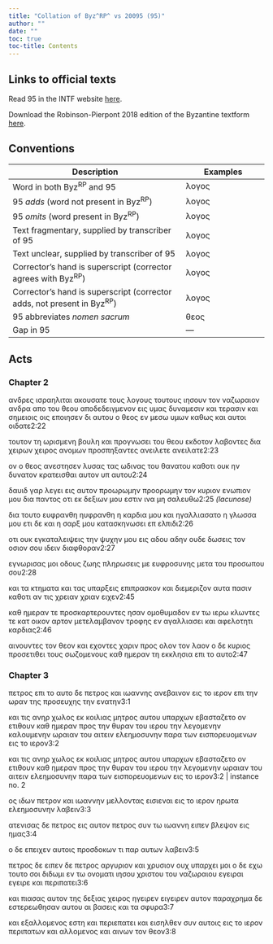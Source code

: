```yaml
---
title: "Collation of Byz^RP^ vs 20095 (95)"
author: ""
date: ""
toc: true
toc-title: Contents
---
```


::: {.callout-note appearance="minimal" icon="false" collapse="true"}
# Links to official texts

Read 95 in the INTF website [here](https://ntvmr.uni-muenster.de/manuscript-workspace?docID=20095).

Download the Robinson-Pierpont 2018 edition of the Byzantine textform [here](https://web.archive.org/web/20210413060536/https://byzantinetext.com/wp-content/uploads/2021/03/robinson-pierpont-2018-gnt-edition.pdf).


:::


::: {.callout-note appearance="minimal" icon="false" collapse="true"}
# Conventions

| Description                                                              	| Examples                           	|
|--------------------------------------------------------------------------	|------------------------------------	|
| Word in both Byz^RP^ and 95                                   	| λογος                              	|
| 95 *adds* (word not present in Byz^RP^)                       	| [λογος]{.greek-added}            	|
| 95 *omits* (word present in Byz^RP^)                          	| [λογος]{.greek-omitted}          	|
| Text fragmentary, supplied by transcriber of 95               	| [λογος]{.greek-supplied}         	|
| Text unclear, supplied by transcriber of 95                   	| [λογος]{.unclear}                	|
| Corrector's hand is superscript (corrector agrees with Byz^RP^)          	| [λογος]{.corr}                   	|
| Corrector's hand is superscript (corrector adds, not present in Byz^RP^) 	| [[λογος]{.corr}]{.greek-added} 	|
| 95 abbreviates *nomen sacrum*                                 	| [θεος]{.greek-abbr}            	|
| Gap in 95                                                     	| [―]{.gap}                        	|
:::

## Acts

### Chapter 2

[ανδρες]{.greek-omitted} [ισραηλιται]{.greek-omitted} [ακουσατε]{.greek-omitted} [τους]{.greek-omitted} [λογους]{.greek-omitted} [τουτους]{.greek-omitted} [ιησουν]{.greek-omitted} [τον]{.greek-omitted} [ναζωραιον]{.greek-omitted} [ανδρα]{.greek-omitted} [απο]{.greek-omitted} [του]{.greek-omitted} [θεου]{.greek-omitted} [αποδεδειγμενον]{.greek-omitted} [εις]{.greek-omitted} [υμας]{.greek-omitted} [δυναμεσιν]{.greek-omitted} [και]{.greek-omitted} [τερασιν]{.greek-omitted} [και]{.greek-omitted} [σημειοις]{.greek-omitted} [οις]{.greek-omitted} [εποιησεν]{.greek-omitted} [δι]{.greek-omitted} [αυτου]{.greek-omitted} [ο]{.greek-omitted} [θεος]{.greek-omitted} [εν]{.greek-omitted} [μεσω]{.greek-omitted} [υμων]{.greek-omitted} [καθως]{.greek-omitted} [και]{.greek-omitted} αυτοι [ο]{.unclear}ιδατε[2:22]{.aside}

τ[ουτον]{.greek-supplied} [τη]{.greek-supplied} [ωρισ]{.greek-supplied}μενη βουλ[η]{.unclear} [κ]{.unclear}[αι]{.greek-supplied} [προγνωσει]{.greek-supplied} [του]{.greek-supplied} [θεου]{.greek-abbr} [εκ]{.greek-supplied}δ[ο]{.unclear}το[ν]{.greek-supplied} [λαβοντες]{.greek-omitted} [δια]{.greek-supplied} [χειρων]{.greek-omitted} [[χειρος]{.greek-supplied}]{.greek-added} [ανομων]{.greek-supplied} [πρ]{.greek-supplied}[ο]{.unclear}σ[π]{.unclear}η[ξαντες]{.greek-supplied} [ανειλετε]{.greek-omitted} [[ανειλα]{.greek-supplied}[τε]{.greek-supplied}]{.greek-added}[2:23]{.aside}

[ον]{.greek-supplied} [ο]{.greek-supplied} [[θεος]{.greek-abbr}]{.greek-supplied} α[ν]{.unclear}εσ[τησεν]{.greek-supplied} [λυσας]{.greek-supplied} [τας]{.greek-supplied} [ωδινας]{.greek-supplied} [του]{.greek-supplied} θ[α]{.unclear}[νατου]{.greek-supplied} [καθοτι]{.greek-supplied} [ουκ]{.greek-supplied} [ην]{.greek-supplied} [δυν]{.greek-supplied}[α]{.unclear}τ[ον]{.greek-supplied} [κρατεισθαι]{.greek-supplied} [αυτον]{.greek-supplied} [υπ]{.greek-supplied} [αυτο]{.greek-supplied}υ[2:24]{.aside}

[[δαυιδ]{.greek-abbr}]{.greek-supplied} [γαρ]{.greek-supplied} [λεγει]{.greek-supplied} [εις]{.greek-supplied} [αυτον]{.greek-supplied} [προωρωμην]{.greek-omitted} [[πρ]{.unclear}οο[ρωμην]{.greek-supplied}]{.greek-added} [τον]{.greek-supplied} [[κυριον]{.greek-abbr}]{.greek-supplied} [ενω]{.greek-supplied}πι[ο]{.unclear}ν [μου]{.greek-supplied} [δια]{.greek-supplied} [παντος]{.greek-supplied} [οτι]{.greek-supplied} [εκ]{.greek-supplied} [δεξ]{.greek-supplied}ι[ω]{.unclear}ν [μ]{.unclear}[ου]{.greek-supplied} [εστιν]{.greek-supplied} [ινα]{.greek-supplied} [μη]{.greek-supplied} [σαλευ]{.greek-supplied}θω[[2:25 *(lacunose)*]{.lacunose}]{.aside}

[δ]{.unclear}[ια]{.greek-supplied} [τουτο]{.greek-supplied} [ευφρανθη]{.greek-omitted} [[ηυφραν]{.greek-supplied}θη]{.greek-added} η [κ]{.unclear}αρδι[α]{.unclear} μ[ο]{.unclear}[υ]{.greek-supplied} [και]{.greek-supplied} [ηγαλλιασα]{.greek-supplied}το η [γλω]{.unclear}σσ[α]{.unclear} [μ]{.unclear}ο[υ]{.greek-supplied} [ετι]{.greek-supplied} [δε]{.greek-supplied} [και]{.greek-supplied} [η]{.greek-supplied} [σαρξ]{.greek-supplied} μου κατ[α]{.unclear}σκη[νωσει]{.greek-supplied} [επ]{.greek-supplied} [ελπιδι]{.greek-supplied}[2:26]{.aside}

οτι ουκ ε[γ]{.unclear}κατ[α]{.unclear}[λειψεις]{.greek-supplied} [την]{.greek-supplied} [ψυ]{.greek-supplied}χην μου [ε]{.greek-supplied}ι[ς]{.unclear} [αδου]{.greek-omitted} [α[δ]{.unclear}[ην]{.greek-supplied}]{.greek-added} [ουδε]{.greek-supplied} [δωσεις]{.greek-supplied} τον οσιο[ν]{.unclear} [σο]{.unclear}υ [ιδειν]{.greek-supplied} [διαφθοραν]{.greek-supplied}[2:27]{.aside}

[ε]{.unclear}γνω[ρ]{.unclear}[ισας]{.greek-supplied} μ[οι]{.greek-supplied} [οδους]{.greek-omitted} [ζωης]{.greek-omitted} [πληρωσεις]{.greek-omitted} [με]{.greek-omitted} [ευφροσυνης]{.greek-omitted} [μετα]{.greek-omitted} [του]{.greek-omitted} [προσωπου]{.greek-omitted} [σου]{.greek-omitted}[2:28]{.aside}

[και]{.greek-omitted} [τα]{.greek-omitted} [κτηματα]{.greek-omitted} [και]{.greek-omitted} [τας]{.greek-omitted} [υπαρξεις]{.greek-omitted} [επιπρασκον]{.greek-omitted} [και]{.unclear} [διε]{.unclear}με[ριζον]{.unclear} αυτα π[ασ]{.greek-supplied}[ι]{.unclear}ν [καθοτι]{.greek-supplied} αν τις [χρειαν]{.greek-omitted} [χριαν]{.greek-added} ε[ιχε]{.greek-supplied}ν[2:45]{.aside}

[καθ]{.greek-supplied} [ημε]{.greek-supplied}[ρ]{.unclear}αν τε [π]{.unclear}ροσ[κ]{.unclear}[αρτερο]{.greek-supplied}υ[ν]{.unclear}[τ]{.unclear}ες [η[σ]{.unclear}αν]{.greek-added} [ο]{.unclear}μοθυμ[αδον]{.greek-supplied} [ε]{.greek-supplied}[ν]{.unclear} τ[ω]{.unclear} [ι]{.greek-supplied}[ε]{.unclear}ρ[ω]{.unclear} [κ]{.greek-supplied}[λ]{.unclear}ων[τ]{.unclear}ε[ς]{.greek-supplied} [τε]{.greek-supplied} [κατ]{.greek-supplied} [οι]{.greek-supplied}κο[ν]{.unclear} αρ[τ]{.unclear}[ον]{.greek-supplied} [με]{.greek-supplied}τε[λαμβ]{.greek-supplied}αν[ον]{.greek-supplied} [τ]{.unclear}ρο[φ]{.unclear}[ης]{.greek-supplied} [ε]{.unclear}ν α[γα]{.unclear}λλ[ι]{.greek-supplied}ασ[ει]{.greek-supplied} [κ]{.unclear}αι αφ[ελο]{.greek-supplied}[τ]{.unclear}ητ[ι]{.greek-supplied} [κ]{.unclear}αρ[διας]{.unclear}[2:46]{.aside}

αι[ν]{.unclear}ουν[τες]{.greek-supplied} [το]{.greek-supplied}[ν]{.unclear} [θεον]{.greek-abbr} [κ]{.unclear}α[ι]{.unclear} [ε]{.greek-supplied}[χοντ]{.unclear}ες χαριν [προς]{.greek-supplied} [ο]{.unclear}λ[ον]{.unclear} [τ]{.unclear}ον [λαο]{.unclear}ν ο [δ]{.unclear}[ε]{.greek-supplied} [κυριος]{.greek-abbr} [προσε]{.greek-supplied}[τιθε]{.unclear}[ι]{.greek-supplied} [το]{.greek-supplied}υς σ[ωζομενους]{.unclear} [καθ]{.unclear} [η]{.greek-supplied}[μερ]{.unclear}[αν]{.greek-supplied} [τη]{.greek-omitted} [εκκλησια]{.greek-omitted} [[ε]{.greek-supplied}πι]{.greek-added} [τ[ο]{.unclear}]{.greek-added} [αυτο]{.greek-added}[2:47]{.aside}

### Chapter 3

[[πε]{.unclear}τρος]{.greek-added} [επι]{.greek-omitted} [το]{.greek-omitted} [αυτο]{.greek-omitted} [δ]{.unclear}[ε]{.greek-supplied} [πετρος]{.greek-omitted} και [ι]{.greek-supplied}[ω]{.unclear}ανν[ης]{.unclear} αν[εβ]{.unclear}αινο[ν]{.unclear} [ε]{.greek-supplied}ις το ιερον [ε]{.unclear}πι τ[ην]{.unclear} ωραν τ[ης]{.unclear} προ[σ]{.greek-supplied}[ε]{.unclear}υχης τη[ν]{.unclear} ενα[τ]{.unclear}ην[3:1]{.aside}

κ[α]{.unclear}[ι]{.greek-supplied} τις ανηρ [χω]{.unclear}λο[ς]{.unclear} [εκ]{.unclear} κοιλιας [μητρος]{.greek-abbr} αυ[του]{.greek-supplied} υπαρχω[ν]{.unclear} [εβασταζ]{.unclear}ετο ον [ε]{.unclear}[τι]{.greek-supplied}θουν καθ [η]{.unclear}μ[εραν]{.unclear} [π]{.unclear}ρος την [θυ]{.greek-supplied}[ρ]{.unclear}αν του ιερου την [λεγομενην]{.greek-omitted} [κα[λο]{.unclear}υμε[ν]{.unclear}[ην]{.greek-supplied}]{.greek-added} ωραιαν του αιτειν ελ[ε]{.unclear}ημ[οσ]{.unclear}υ[ν]{.unclear}[ην]{.greek-supplied} [παρα]{.greek-omitted} [των]{.greek-omitted} [εισπορευομενων]{.greek-omitted} [εις]{.greek-omitted} [το]{.greek-omitted} [ιερον]{.greek-omitted}[3:2]{.aside}

[και]{.greek-omitted} [τις]{.greek-omitted} [ανηρ]{.greek-omitted} [χωλος]{.greek-omitted} [εκ]{.greek-omitted} [κοιλιας]{.greek-omitted} [μητρος]{.greek-omitted} [αυτου]{.greek-omitted} [υπαρχων]{.greek-omitted} [εβασταζετο]{.greek-omitted} [ον]{.greek-omitted} [ετιθουν]{.greek-omitted} [καθ]{.greek-omitted} [ημεραν]{.greek-omitted} [προς]{.greek-omitted} [την]{.greek-omitted} [θυραν]{.greek-omitted} [του]{.greek-omitted} [ιερου]{.greek-omitted} [την]{.greek-omitted} [λεγομενην]{.greek-omitted} [ωραιαν]{.greek-omitted} [του]{.greek-omitted} [αιτειν]{.greek-omitted} [ελεημοσυνην]{.greek-omitted} [παρα]{.greek-omitted} [των]{.greek-omitted} [εισπορευομενων]{.greek-omitted} [ε]{.greek-supplied}ις τ[ο]{.unclear} [ιε]{.greek-supplied}[ρον]{.unclear}[3:2 | instance no. 2]{.aside}

ος [ι]{.unclear}δ[ω]{.unclear}ν πετρον [και]{.greek-supplied} [ιω]{.greek-supplied}αν[ν]{.unclear}[η]{.greek-supplied}[ν]{.unclear} [μελλ]{.unclear}ο[ν]{.unclear}τας [ει]{.unclear}σι[ε]{.greek-supplied}να[ι]{.unclear} [εις]{.greek-supplied} [το]{.greek-supplied} [ιερον]{.greek-supplied} [ηρ]{.greek-supplied}[ω]{.unclear}τα ελεη[μο]{.greek-supplied}[σ]{.greek-supplied}υν[η]{.greek-supplied}[ν]{.unclear} [λ[α]{.unclear}[β]{.greek-supplied}[ε]{.unclear}ιν]{.greek-added}[3:3]{.aside}

[α]{.unclear}[τενισας]{.greek-supplied} [δε]{.greek-supplied} [πετρος]{.greek-omitted} [εις]{.unclear} αυτο[ν]{.unclear} [πετρος]{.greek-added} συν [τ]{.greek-supplied}ω [ιω]{.greek-supplied}α[νν]{.unclear}[η]{.greek-supplied} [ειπ]{.unclear}ε[ν]{.unclear} βλεψον [εις]{.greek-supplied} [ημ]{.greek-supplied}α[ς]{.unclear}[3:4]{.aside}

[ο]{.unclear} δε ε[πειχε]{.unclear}ν αυτοις [π]{.unclear}[ροσ]{.greek-supplied}[δ]{.unclear}ο[κ]{.unclear}ων τι [π]{.unclear}α[ρ]{.unclear} αυτων λα[βειν]{.greek-supplied}[3:5]{.aside}

[[π]{.unclear}ε[τ]{.unclear}ρο[ς]{.unclear}]{.greek-added} [[δ]{.unclear}ε]{.greek-added} ει[πεν]{.unclear} [δε]{.greek-omitted} [πετρος]{.greek-omitted} αργυρ[ιον]{.greek-supplied} [κ]{.unclear}α[ι]{.unclear} [χρυσιον]{.greek-supplied} [ουχ]{.greek-supplied} υ[παρχε]{.unclear}[ι]{.greek-supplied} [μοι]{.greek-supplied} [ο]{.greek-supplied} [δε]{.unclear} [εχω]{.greek-supplied} [τουτο]{.greek-supplied} [σοι]{.unclear} δ[ιδ]{.unclear}ωμι [εν]{.unclear} [τω]{.greek-supplied} [ονομ]{.greek-supplied}[α]{.unclear}τι [ιησου]{.greek-abbr} [χριστου]{.greek-abbr} του ναζ[ω]{.unclear}[ραι]{.greek-supplied}[ου]{.greek-supplied} [εγειραι]{.greek-omitted} [[ε]{.greek-supplied}γειρ[ε]{.unclear}]{.greek-added} και περιπατει[3:6]{.aside}

κ[α]{.unclear}[ι]{.greek-supplied} [πια]{.greek-supplied}[σα]{.greek-supplied}[ς]{.unclear} α[υ]{.unclear}τον της δεξιας χειρ[ο]{.unclear}[ς]{.greek-supplied} [ηγειρεν]{.greek-omitted} [[ει]{.greek-supplied}[γει]{.greek-supplied}[ρ]{.unclear}εν]{.greek-added} [αυ[το]{.unclear}ν]{.greek-added} παραχρημα [δε]{.greek-supplied} [εστ]{.greek-supplied}ερεω[θησ]{.unclear}αν αυτου αι βα[σ]{.unclear}[εις]{.greek-supplied} [κ]{.greek-supplied}α[ι]{.unclear} τ[α]{.unclear} σφυρα[3:7]{.aside}

[κ]{.unclear}α[ι]{.unclear} εξαλλομε[νος]{.greek-supplied} [εστ]{.greek-supplied}[η]{.unclear} και περι[επ]{.greek-supplied}[ατε]{.unclear}ι κ[αι]{.unclear} ε[ι]{.unclear}[σηλ]{.greek-supplied}[θεν]{.greek-supplied} [συν]{.greek-supplied} αυτ[ο]{.unclear}ις [εις]{.unclear} το ι[ε]{.unclear}ρον [περι]{.greek-supplied}[πα]{.greek-supplied}τ[ω]{.unclear}ν [κα]{.unclear}ι αλλομενος [και]{.greek-supplied} [αινων]{.greek-omitted} [τον]{.greek-omitted} [θεον]{.greek-omitted}[3:8]{.aside}

